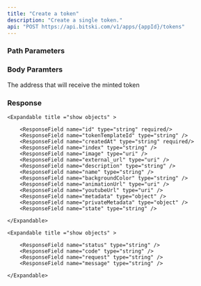 ```yaml
---
title: "Create a token"
description: "Create a single token."
api: "POST https://api.bitski.com/v1/apps/{appId}/tokens"
---
```


### Path Parameters

<ParamField path="appId" type="string" required />

### Body Paramters

<ParamField query="initialOwner" type="string">
  The address that will receive the minted token
</ParamField>

<ParamField query="token" type="object" />

### Response

<ParamField body="tokens" type="array" required>

    <Expandable title ="show objects" >

        <ResponseField name="id" type="string" required/>
        <ResponseField name="tokenTemplateId" type="string" />
        <ResponseField name="createdAt" type="string" required/>
        <ResponseField name="index" type="string" />
        <ResponseField name="image" type="uri" />
        <ResponseField name="external_url" type="uri" />
        <ResponseField name="description" type="string" />
        <ResponseField name="name" type="string" />
        <ResponseField name="backgroundColor" type="string" />
        <ResponseField name="animationUrl" type="uri" />
        <ResponseField name="youtubeUrl" type="uri" />
        <ResponseField name="metadata" type="object" />
        <ResponseField name="privateMetadata" type="object" />
        <ResponseField name="state" type="string" />

    </Expandable>

</ParamField>

<ParamField body= "error" type="object" required >

    <Expandable title ="show objects" >

        <ResponseField name="status" type="string" />
        <ResponseField name="code" type="string" />
        <ResponseField name="request" type="string" />
        <ResponseField name="message" type="string" />

    </Expandable>

</ParamField>

